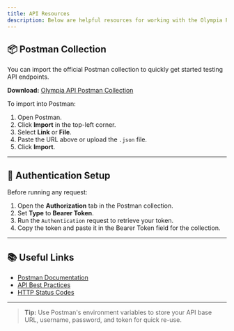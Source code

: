 ```yaml
---
title: API Resources
description: Below are helpful resources for working with the Olympia Pharmaceuticals API in Postman.
---
```


## 📦 Postman Collection

You can import the official Postman collection to quickly get started testing API endpoints.

**Download:** [Olympia API Postman Collection](https://example.com/path-to-your-postman-collection.json)

To import into Postman:
1. Open Postman.
2. Click **Import** in the top-left corner.
3. Select **Link** or **File**.
4. Paste the URL above or upload the `.json` file.
5. Click **Import**.

---

## 🔑 Authentication Setup

Before running any request:
1. Open the **Authorization** tab in the Postman collection.
2. Set **Type** to **Bearer Token**.
3. Run the `Authentication` request to retrieve your token.
4. Copy the token and paste it in the Bearer Token field for the collection.

---

## 📚 Useful Links

- [Postman Documentation](https://learning.postman.com/docs/getting-started/introduction/)
- [API Best Practices](https://swagger.io/resources/articles/best-practices-in-api-design/)
- [HTTP Status Codes](https://developer.mozilla.org/en-US/docs/Web/HTTP/Status)

---

> **Tip:** Use Postman's environment variables to store your API base URL, username, password, and token for quick re-use.
